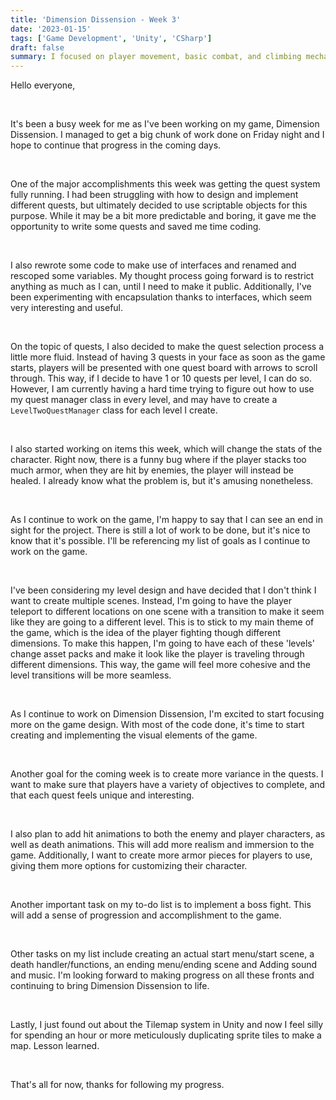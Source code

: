 ```yaml
---
title: 'Dimension Dissension - Week 3'
date: '2023-01-15'
tags: ['Game Development', 'Unity', 'CSharp']
draft: false
summary: I focused on player movement, basic combat, and climbing mechanics.
---
```


Hello everyone,

‍

It's been a busy week for me as I've been working on my game, Dimension Dissension. I managed to get a big chunk of work done on Friday night and I hope to continue that progress in the coming days.

‍

One of the major accomplishments this week was getting the quest system fully running. I had been struggling with how to design and implement different quests, but ultimately decided to use scriptable objects for this purpose. While it may be a bit more predictable and boring, it gave me the opportunity to write some quests and saved me time coding.

‍

I also rewrote some code to make use of interfaces and renamed and rescoped some variables. My thought process going forward is to restrict anything as much as I can, until I need to make it public. Additionally, I've been experimenting with encapsulation thanks to interfaces, which seem very interesting and useful.

‍

On the topic of quests, I also decided to make the quest selection process a little more fluid. Instead of having 3 quests in your face as soon as the game starts, players will be presented with one quest board with arrows to scroll through. This way, if I decide to have 1 or 10 quests per level, I can do so. However, I am currently having a hard time trying to figure out how to use my quest manager class in every level, and may have to create a `LevelTwoQuestManager` class for each level I create.

‍

I also started working on items this week, which will change the stats of the character. Right now, there is a funny bug where if the player stacks too much armor, when they are hit by enemies, the player will instead be healed. I already know what the problem is, but it's amusing nonetheless.

‍

As I continue to work on the game, I'm happy to say that I can see an end in sight for the project. There is still a lot of work to be done, but it's nice to know that it's possible. I'll be referencing my list of goals as I continue to work on the game.

‍

I've been considering my level design and have decided that I don't think I want to create multiple scenes. Instead, I'm going to have the player teleport to different locations on one scene with a transition to make it seem like they are going to a different level. This is to stick to my main theme of the game, which is the idea of the player fighting though different dimensions. To make this happen, I'm going to have each of these 'levels' change asset packs and make it look like the player is traveling through different dimensions. This way, the game will feel more cohesive and the level transitions will be more seamless.

‍

As I continue to work on Dimension Dissension, I'm excited to start focusing more on the game design. With most of the code done, it's time to start creating and implementing the visual elements of the game.

‍

Another goal for the coming week is to create more variance in the quests. I want to make sure that players have a variety of objectives to complete, and that each quest feels unique and interesting.

‍

I also plan to add hit animations to both the enemy and player characters, as well as death animations. This will add more realism and immersion to the game. Additionally, I want to create more armor pieces for players to use, giving them more options for customizing their character.

‍

Another important task on my to-do list is to implement a boss fight. This will add a sense of progression and accomplishment to the game.

‍

Other tasks on my list include creating an actual start menu/start scene, a death handler/functions, an ending menu/ending scene and Adding sound and music. I'm looking forward to making progress on all these fronts and continuing to bring Dimension Dissension to life.

‍

Lastly, I just found out about the Tilemap system in Unity and now I feel silly for spending an hour or more meticulously duplicating sprite tiles to make a map. Lesson learned.

‍

That's all for now, thanks for following my progress.
